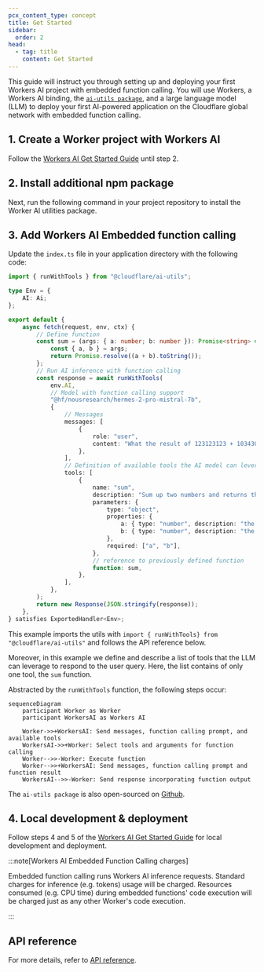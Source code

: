 ```yaml
---
pcx_content_type: concept
title: Get Started
sidebar:
  order: 2
head:
  - tag: title
    content: Get Started
---
```



This guide will instruct you through setting up and deploying your first Workers AI project with embedded function calling. You will use Workers, a Workers AI binding, the [`ai-utils package`](https://github.com/cloudflare/ai-utils), and a large language model (LLM) to deploy your first AI-powered application on the Cloudflare global network with embedded function calling.

## 1. Create a Worker project with Workers AI

Follow the [Workers AI Get Started Guide](/workers-ai/get-started/workers-wrangler/) until step 2.

## 2. Install additional npm package

Next, run the following command in your project repository to install the Worker AI utilities package.

<PackageManagers pkg="@cloudflare/ai-utils" />

## 3. Add Workers AI Embedded function calling

Update the `index.ts` file in your application directory with the following code:

<TypeScriptExample filename="index.ts">

```ts
import { runWithTools } from "@cloudflare/ai-utils";

type Env = {
	AI: Ai;
};

export default {
	async fetch(request, env, ctx) {
		// Define function
		const sum = (args: { a: number; b: number }): Promise<string> => {
			const { a, b } = args;
			return Promise.resolve((a + b).toString());
		};
		// Run AI inference with function calling
		const response = await runWithTools(
			env.AI,
			// Model with function calling support
			"@hf/nousresearch/hermes-2-pro-mistral-7b",
			{
				// Messages
				messages: [
					{
						role: "user",
						content: "What the result of 123123123 + 10343030?",
					},
				],
				// Definition of available tools the AI model can leverage
				tools: [
					{
						name: "sum",
						description: "Sum up two numbers and returns the result",
						parameters: {
							type: "object",
							properties: {
								a: { type: "number", description: "the first number" },
								b: { type: "number", description: "the second number" },
							},
							required: ["a", "b"],
						},
						// reference to previously defined function
						function: sum,
					},
				],
			},
		);
		return new Response(JSON.stringify(response));
	},
} satisfies ExportedHandler<Env>;
```

</TypeScriptExample>

This example imports the utils with `import { runWithTools} from "@cloudflare/ai-utils"` and follows the API reference below.

Moreover, in this example we define and describe a list of tools that the LLM can leverage to respond to the user query. Here, the list contains of only one tool, the `sum` function.

Abstracted by the `runWithTools` function, the following steps occur:

```mermaid
sequenceDiagram
    participant Worker as Worker
    participant WorkersAI as Workers AI

    Worker->>+WorkersAI: Send messages, function calling prompt, and available tools
    WorkersAI->>+Worker: Select tools and arguments for function calling
    Worker-->>-Worker: Execute function
    Worker-->>+WorkersAI: Send messages, function calling prompt and function result
    WorkersAI-->>-Worker: Send response incorporating function output
```

The `ai-utils package` is also open-sourced on [Github](https://github.com/cloudflare/ai-utils).

## 4. Local development & deployment

Follow steps 4 and 5 of the [Workers AI Get Started Guide](/workers-ai/get-started/workers-wrangler/) for local development and deployment.

:::note[Workers AI Embedded Function Calling charges]

Embedded function calling runs Workers AI inference requests. Standard charges for inference (e.g. tokens) usage will be charged.
Resources consumed (e.g. CPU time) during embedded functions' code execution will be charged just as any other Worker's code execution.

:::

## API reference

For more details, refer to [API reference](/workers-ai/features/function-calling/embedded/api-reference/).
